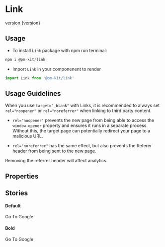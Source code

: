 
<Meta title="Design System|Link" componenent={Link} />

# Link
<Subtitle>
version {version}
</Subtitle>

## Usage
* To install `Link` package with npm run terminal:

```jsx
npm i @pm-kit/link
```
* Import `Link` in your componenent to render

```jsx
import Link from '@pm-kit/link'
```

## Usage Guidelines

When you use `target="_blank"` with Links, it is recommended to always set `rel="noopener"` or `rel="noreferrer"` when linking to third party content.

* `rel="noopener"` prevents the new page from being able to access the `window.opener` property and ensures it runs in a separate process. 
Without this, the target page can potentially redirect your page to a malicious URL.

+ `rel="noreferrer"` has the same effect, but also prevents the Referer header from being sent to the new page. 

Removing the referrer header will affect analytics.

## Properties 

<Props of={Link} />

## Stories

#### Default
<Preview>
<Story name="Default">
  <Link href="http://www.google.com">Go To Google</Link>
</Story>
</Preview>

#### Bold
<Preview>
<Story name="Bold">
  <Paragraph weight={weight.bold}>
    <Link href="http://www.google.com" target="_blank">Go To Google</Link>
  </Paragraph>
</Story>
</Preview>
